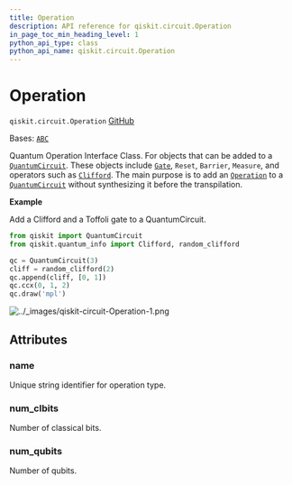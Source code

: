 ```yaml
---
title: Operation
description: API reference for qiskit.circuit.Operation
in_page_toc_min_heading_level: 1
python_api_type: class
python_api_name: qiskit.circuit.Operation
---
```


# Operation

<span id="qiskit.circuit.Operation" />

`qiskit.circuit.Operation` [GitHub](https://github.com/qiskit/qiskit/tree/stable/1.0/qiskit/circuit/operation.py "view source code")

Bases: [`ABC`](https://docs.python.org/3/library/abc.html#abc.ABC "(in Python v3.12)")

Quantum Operation Interface Class. For objects that can be added to a [`QuantumCircuit`](qiskit.circuit.QuantumCircuit "qiskit.circuit.QuantumCircuit"). These objects include [`Gate`](qiskit.circuit.Gate "qiskit.circuit.Gate"), `Reset`, `Barrier`, `Measure`, and operators such as [`Clifford`](qiskit.quantum_info.Clifford "qiskit.quantum_info.Clifford"). The main purpose is to add an [`Operation`](#qiskit.circuit.Operation "qiskit.circuit.Operation") to a [`QuantumCircuit`](qiskit.circuit.QuantumCircuit "qiskit.circuit.QuantumCircuit") without synthesizing it before the transpilation.

**Example**

Add a Clifford and a Toffoli gate to a QuantumCircuit.

```python
from qiskit import QuantumCircuit
from qiskit.quantum_info import Clifford, random_clifford

qc = QuantumCircuit(3)
cliff = random_clifford(2)
qc.append(cliff, [0, 1])
qc.ccx(0, 1, 2)
qc.draw('mpl')
```

![../\_images/qiskit-circuit-Operation-1.png](/images/api/qiskit/qiskit-circuit-Operation-1.png)

## Attributes

<span id="qiskit.circuit.Operation.name" />

### name

Unique string identifier for operation type.

<span id="qiskit.circuit.Operation.num_clbits" />

### num\_clbits

Number of classical bits.

<span id="qiskit.circuit.Operation.num_qubits" />

### num\_qubits

Number of qubits.

